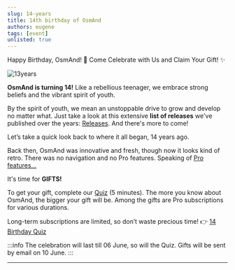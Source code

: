 ```yaml
---
slug: 14-years
title: 14th birthday of OsmAnd
authors: eugene
tags: [event] 
unlisted: true
---
```




Happy Birthday, OsmAnd! 🎉 Come Celebrate with Us and Claim Your Gift! ✨

![13years](./14years.png)

<!--truncate-->

**OsmAnd is turning 14!** Like a rebellious teenager, we embrace strong beliefs and the vibrant spirit of youth.


By the spirit of youth, we mean an unstoppable drive to grow and develop no matter what. Just take a look at this extensive **list of releases** we've published over the years: [Releases](https://download.osmand.net/releases/). And there's more to come!

Let’s take a quick look back to where it all began, 14 years ago.

Back then, OsmAnd was innovative and fresh, though now it looks kind of retro. There was no navigation and no Pro features. Speaking of [Pro features...](https://osmand.net/docs/user/purchases/android#pro-features)

It's time for **GIFTS!**

To get your gift, complete our [Quiz](https://forms.gle/zM37WXVCEgs6355aA) (5 minutes). The more you know about OsmAnd, the bigger your gift will be. Among the gifts are Pro subscriptions for various durations.

Long-term subscriptions are limited, so don’t waste precious time! 👉 [14 Birthday Quiz](https://forms.gle/zM37WXVCEgs6355aA)


:::info
The celebration will last till 06 June, so will the Quiz. Gifts will be sent by email on 10 June.
:::

___________________________

<LinksSocial/>
<LinksTelegram/>
<AppleStore/>
<AndroidStore/>



